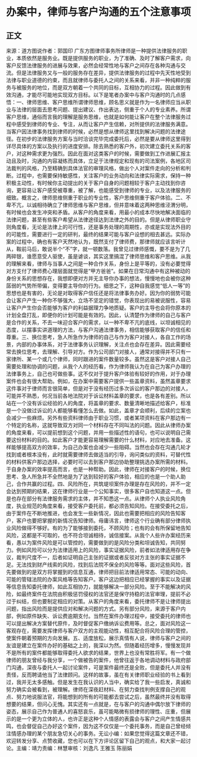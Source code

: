 # 办案中，律师与客户沟通的五个注意事项
## 正文
来源：道方图说作者：郭国印 广东方图律师事务所律师是一种提供法律服务的职业，本质依然是服务业。既是提供服务的职业，为了准确、及时了解客户需求，向客户反馈法律服务的进展与效果，必然会经常性地与客户之间存在各种沟通与交流。但是法律服务又与一般的服务存在差异，提供法律服务的过程中先天性地受到法律与职业道德的约束，而且就律师与委托人之间的关系来看，并非一种纯粹的服务与被服务的地位，而是双方朝着一个共同的目标，互相协力的过程。因此做到有效沟通，才能尽可能地实现双方目标。以下是笔者办案中与客户沟通时的几点感悟：一、律师思维、客户思维所谓律师思维，顾名思义就是作为一名律师应当从职业与法律的层面去思考问题、提出建议、作出表达，侧重于个人的专业素养。所谓客户思维，通俗而言我的理解是服务思维，也就是如何能让客户在整个法律服务过程中感受到律师的专业、专注，从而让客户产生信赖，对所提供的法律服务满意。当客户因法律事务找到律师的时候，必然是想从律师这里找到解决问题的法律途径。在初步的法律服务方案与当时洽谈完毕完成委托后，必然是要从律师这里得到详尽具体的方案以及执行的进度安排。除去熟悉的客户外，初次建立委托关系的客户，对这种需求更为强烈。因此在面对这类客户的时候，需要做到工作进展汇报主动且及时，沟通的内容凝练而具体，立足于法律规定和现有的司法案例，各地区司法裁判的风格，乃至精确到具体法官的审理风格，做出个人对案件走向的分析和判断。过程中，也需要保持敏感性，关注客户的业务动向和法律实际需求，保持一种积极主动性，有时候你主动提出的关于客户自身的问题相较于客户主动找到你咨询，更容易让客户感受被尊重，被了解，也能感受到律师的专业，以及法律服务的细致。概言之，律师思维侧重于职业的专业性，客户思维侧重于客户体验。二、不卑不亢，以诚相待确立了律师思维与客户思维，但并意味着这两种思维泾渭分明，有时候也会发生冲突和矛盾。从客户的角度来看，用最小的成本尽快地解决面临的法律问题，甚至有些客户希望从法律途径达到法律之外的目的。但是从律师职业守则角度看，无论是法律上的可行性，还是事务处理的周期性，亦或是实现法外目的的可能性，需要进行一定的研判，最终的结果可能与客户设想的相去甚远。实际办案的过程中，确也有客户天然地认为，既然支付了律师费，那律师就应该言听计从，鞍前马后，敢说半个“不”字，就一顿数落。我曾见过律师感慨，要不是为了几两碎银，谁愿意受人驱使，虽是谑谈，其实这里搞混了律师思维和客户思维。从我的理解来看，律师与当事人之间是一种合作关系，身份上是平等的，没有必要觉得对方支付了律师费心理层面就觉得是“甲方爸爸”。如果在日常沟通中有这种被动的身份关系的思想存在，我想即便对方并无主导你办事的想法，慢慢地也会被你这种孱弱的气势所带偏，变得要主导你的行为。细思之下，这种自我感觉“低人一等”的思想也是有害的，无论是对取得客户信任还是将法律事务办好。因为你的弱势可能会让客户产生一种你不够强大，立场不坚定的错觉，你表现出的易被说服性，容易让客户产生你会否能够为客户的利益据理力争地质疑。客户的主导也会将你原本的计划全盘打乱，即便你的计划可能是有效的。因此，认清楚作为律师的自己与客户是合作的关系，不去一味迎合客户的需求，以一种不卑不亢的底线，以坦诚相见的态度，以摆事实讲道理的方法，与客户沟通法律事务，相信能够获取客户的信任和尊重。三、换位思考，急人所急作为律师的自己与作为客户对接人，各自工作的场景，内部的办事体系，对于法律事务认识理解，关注点也会存在差异。因此需要经常去换位思考，去理解、引导对方。作为公司部门对接人，通常对接得并不只有一家律所、某一个或几个律师，同时跟进的案件数量较多。虽然这是客户对接人自己需要处理和协调的问题，从我个人的经历看，作为律师我认为在自己为客户办理的法律事务上，自己也可做些事。这不仅对于提升客户体验有较好的作用，对于办理案件也会有很大帮助。例如，在办案中需要客户提供一些盖章资料，虽然盖章要求这件事对于律师而言很简单，但是对于没有经历过多次诉讼的客户那边的对接人，可能并不熟悉，何况当前各地法院对于诉讼材料盖章的要求，也是各有差别。所以站在一个没有诉讼经验的人的角度，将盖章的要求、数量清晰地描述给客户，标准是一个没做过诉讼的人都能够看懂怎么去做。如此，盖章才会顺利，后续的立案也会减少一些麻烦。另外有些资料律师由于职业习惯，或者某项资料在客户那边有一个特定的名称，这就导致双方对同一个材料存在不同叫法的问题。因此从律师办案的角度来看，可以提前想到这个问题，并用一些描述性的语句，也可以说明自己需要这份材料的目的。如此客户才能更容易理解需要的什么材料，对应地去准备。这样能够提高双方的效率，为自己办案也会减少一些阻碍。当然也会存在沟通几轮才找到或者根本没有，此时就需要律师去做适当的引导，询问类似的资料，可替代性的材料供客户那边选择，必要时可以去到客户那边协助整理挑选办案所需的材料。于自身办案的效率提高而言，也是一种帮助。因此，律师在对接客户的时候，换位思考、急人所急并不全然地是为了达到较好的客户体验，相应的也是一个助人助己，合作共赢的过程。四、风险所在，共筑堤坝案件办理是存在风险的，并不一定会达到预期的结果，这在律师行业是一个公知事实，很多客户自也知道这一点。但是也存在部分有法律服务需求的主体，并不知悉这一点。从律师个人执业风险角度，执业规范的角度来看，接受客户委托前，都必须告知风险。在接受委托之后，由于案件在不断地推进，也会发生一些新情况，因此也需要把相应的风险告知客户，客户也要把掌握的新情况告知律师。毋庸讳言，律师这个行业确有部分律师执业风险做得不够好。有的为了能够接到委托，不顾风险；也有的会有所保留地告知风险，这都是不可取的，也不符合坦诚相待，诚信接案。从我个人些许办案经历来看，愚以为案件风险是可以管控的，需要做到的是风险分类和坦诚告知，共同努力。例如风险可以分为法律适用上的风险，事实证据风险，前者如法律适用存在争议，裁判尺度不一，后者如证明自己主张的证据或者反驳对方主张的事实证据不足。无法找到财产线索的风险，找到后法院不保全的风险等等。面对这些风险，首先要做到的是双方将掌握到的信息互通，律师把目前法律适用常态、可能的动向、可能的管辖法院的办案风格等告知客户。客户这边把相应已经掌握的事实以及证据等信息告知委托律师，如此互相协力，就能够解决一部分风险。至于不能解决的风险，如最终案件在法院由积极惩罚侵权的法官还是保守持稳的法官审理，提前不必过于纠结，但也要制定相应的对策。从客户的角度来看，委托律师不是让律师提出问题，指出风险而是提供应对和解决问题的方式。另有部分风险，来源于客户内部，例如原件缺失、诉讼费逾期支付。当然在案件办理过程中，接受委托的律师也可以提出解决方案替代原件，及时督促客户缴纳诉讼费用等。总之，面对风险这一客观存在，需要发挥律师与客户双方的主观能动性，相互配合将风险合理的管控，使案件朝着预期的方向发展。五、适度放松，展示真情有人说，律师与客户之间的友谊是建立在案件办好的基础之上的，我深以为然。但随着经历增多，慢慢发现并不是所有的案件都能够取得委托人欲求的结果，世界上也没有常胜将军。有一个做律师的朋友曾经与我分享，一个做被告的案件，他曾往返于各地调动材料与政府部门沟通，深夜与委托人一起讨论案件，可是案件最终还是全败，但是委托人并没有责怪，反而聘请他当了法律顾问。这样的故事，虽在有关律师职业经验的书上看到过，我并无太多感触。但是发生在我认识的人当中，确实给了我一些启发，真诚和努力确实会被看到，被理解。律师在深夜赶材料、在努力查找判例支撑自己的观点、努力地说服法官，将能想到的所有的可能都去尝试之后，虽然最终并没有取得想要的结果，但问心无愧。其实还有一点就是，在与客户的沟通中偶尔放下律师的姿态，展示自己作为普通人的喜怒哀乐，虽可能略微有损律师的理性、庄重，但展示的是一个更为立体的人，也许正是这种个人情感的表露会与客户之间产生情感共鸣，也会督促自己办好这个案件，因为这不仅仅是一个委托事务，而是自己曾经倾注情感办理的某个朋友急切关心的事务。无讼小编：如果您觉得这篇文章还不错，欢迎转发分享、点赞收藏，您也可以在下方评论区留下自己的观点，和大家一起讨论。主编：靖力责编：林慧审核：刘逸凡 王雅玉 陈丽娟